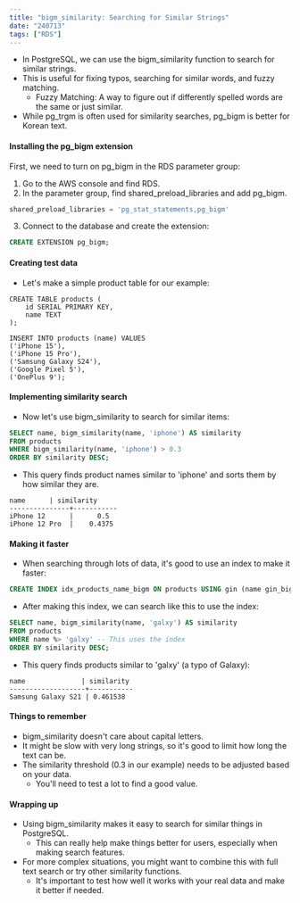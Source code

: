 ```yaml
---
title: "bigm_similarity: Searching for Similar Strings"
date: "240713"
tags: ["RDS"]
---
```


- In PostgreSQL, we can use the bigm_similarity function to search for similar strings.
- This is useful for fixing typos, searching for similar words, and fuzzy matching.
  - Fuzzy Matching: A way to figure out if differently spelled words are the same or just similar.
- While pg_trgm is often used for similarity searches, pg_bigm is better for Korean text.

#### Installing the pg_bigm extension

First, we need to turn on pg_bigm in the RDS parameter group:

1. Go to the AWS console and find RDS.
2. In the parameter group, find shared_preload_libraries and add pg_bigm.

```sql
shared_preload_libraries = 'pg_stat_statements,pg_bigm'
```

3. Connect to the database and create the extension:

```sql
CREATE EXTENSION pg_bigm;
```

#### Creating test data

- Let's make a simple product table for our example:

```PostgreSQL
CREATE TABLE products (
    id SERIAL PRIMARY KEY,
    name TEXT
);

INSERT INTO products (name) VALUES
('iPhone 15'),
('iPhone 15 Pro'),
('Samsung Galaxy S24'),
('Google Pixel 5'),
('OnePlus 9');
```

#### Implementing similarity search

- Now let's use bigm_similarity to search for similar items:

```sql
SELECT name, bigm_similarity(name, 'iphone') AS similarity
FROM products
WHERE bigm_similarity(name, 'iphone') > 0.3
ORDER BY similarity DESC;
```

- This query finds product names similar to 'iphone' and sorts them by how similar they are.

```
name      | similarity
---------------+-----------
iPhone 12      |      0.5
iPhone 12 Pro  |    0.4375
```

#### Making it faster

- When searching through lots of data, it's good to use an index to make it faster:

```sql
CREATE INDEX idx_products_name_bigm ON products USING gin (name gin_bigm_ops);
```

- After making this index, we can search like this to use the index:

```sql
SELECT name, bigm_similarity(name, 'galxy') AS similarity
FROM products
WHERE name %> 'galxy' -- This uses the index
ORDER BY similarity DESC;
```

- This query finds products similar to 'galxy' (a typo of Galaxy):

```
name              | similarity
-------------------+-----------
Samsung Galaxy S21 | 0.461538
```

#### Things to remember

- bigm_similarity doesn't care about capital letters.
- It might be slow with very long strings, so it's good to limit how long the text can be.
- The similarity threshold (0.3 in our example) needs to be adjusted based on your data.
  - You'll need to test a lot to find a good value.

#### Wrapping up

- Using bigm_similarity makes it easy to search for similar things in PostgreSQL.
  - This can really help make things better for users, especially when making search features.
- For more complex situations, you might want to combine this with full text search or try other similarity functions.
  - It's important to test how well it works with your real data and make it better if needed.
